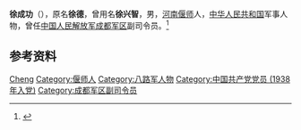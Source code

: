 {{Otheruses|other=名为徐德的其他人物|徐德}}

'''徐成功'''（{{bd|1914年||1996年|10月21日}}），原名'''徐德'''，曾用名'''徐兴智'''，男，[[河南|河南]][[偃师|偃师]]人，[[中华人民共和国|中华人民共和国]]军事人物，曾任[[中国人民解放军成都军区|中国人民解放军成都军区]]副司令员。<ref>{{Cite newspaper|title=徐成功同志逝世|date=1996-11-06|work=人民日报}}</ref>

== 参考资料 ==
{{reflist}}

{{中国人物小作品}}

{{Authority control}}
{{DEFAULTSORT:Xu徐}}
[[Category:徐姓|Cheng]]
[[Category:偃师人|Category:偃师人]]
[[Category:八路军人物|Category:八路军人物]]
[[Category:中国共产党党员_(1938年入党)|Category:中国共产党党员 (1938年入党)]]
[[Category:成都军区副司令员|Category:成都军区副司令员]]